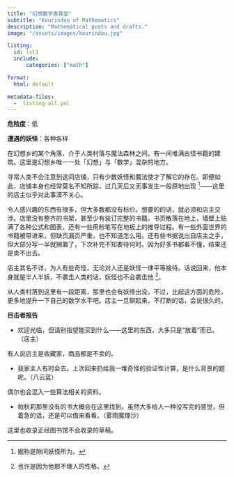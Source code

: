 ```yaml
---
title: "幻想数学香霖堂"
subtitle: "Kourindou of Mathematics"
description: "Mathematical posts and drafts."
image: "/assets/images/kourindou.jpg"

listing:
  id: lst1
  include:
      categories: ["math"]

format:
  html: default

metadata-files:
  - _listing-all.yml
---
```


:::{#lst1}
:::

**危险度**：低

**遭遇的妖怪**：各种各样

在幻想乡的某个角落，介于人类村落与魔法森林之间，有一间堆满古怪书籍的建筑。这里是幻想乡唯一一处「幻想」与「数学」混杂的地方。

寻常人类不会注意到这间店铺，只有少数妖怪和魔法使才了解它的存在。即便如此，店铺本身也经常莫名不知所踪，过几天后又无事发生一般原地出现 ^[据称是隙间妖怪所为。]——这里的店主似乎对此事漠不关心。

令人感兴趣的东西有很多，但大多数都没有标价。想要的的话，就必须和店主交涉。店里没有整齐的书架，甚至少有装订完整的书籍。书页散落在地上，墙壁上贴满了各种公式和图表，还有一些用粉笔写在地板上的推导过程。有一些外面世界的书籍被带进来，但缺页漏页严重，也不知道怎么用。还有些书据说出自店主之手，但大部分写一半就搁置了，下次补完不知要待何时。因为好多书都看不懂，结果还是卖不出去。

店主其名不详，为人有些奇怪，无论对人还是妖怪一律平等接待。话说回来，他本身就是半人半妖，不袭击人类的话，妖怪也不会袭击他 ^[也许是因为他那不理人的性格。]。

从人类村落到这里有一段距离，那里也会有妖怪出没。不过，比起这方面的危险，更多地提升一下自己的数学水平吧。店主一旦聊起来，不打断的话，会说很久的。

**目击者报告**

- 欢迎光临，但请别指望能买到什么——这里的东西，大多只是“放着”而已。（店主）

有人说店主是收藏家，商品都是不卖的。

- 我家主人有时会去。上次回来扔给我一堆奇怪的验证性计算，是什么背景的题呢。（八云蓝）

偶尔也会混入一些算法相关的资料。

- 帕秋莉那里没有的书大概会在这里找到。虽然大多给人一种没写完的感觉，但着急的话，还是可以借来看看。（雾雨魔理沙）

这里也收录正经图书馆不会收录的草稿。